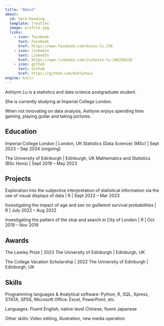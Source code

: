 ```yaml
---
title: "About"
about:
  id: hero-heading
  template: trestles
  image: profile.jpg
  links:
    - icon: facebook
      text: Facebook
      href: https://www.facebook.com/kexin.lu.370
    - icon: linkedin
      text: LinkedIn
      href: https://www.linkedin.com/in/kexin-lu-246256228
    - icon: github
      text: Github
      href: https://github.com/AshlynnLu
engine: knitr
---
```


:::{#hero-heading}

Ashlynn Lu is a statistics and data science postgraduate student.

She is currently studying at Imperial College London.

When not innovating on data analysis, Ashlynn enjoys spending time gaming, playing guitar and taking pictures.

## Education

Imperial College London | London, UK
Statistics (Data Science) (MSc) | Sept 2023 – Sep 2024 (ongoing)

The University of Edinburgh | Edinburgh, UK
Mathematics and Statistics (BSc Hons) | Sept 2019 – May 2023

## Projects

Exploration into the subjective interpretation of statistical information via the use of visual displays of data | R | Sept 2022 – Mar 2023

Investigating the impact of age and sex on guillemot survival probabilities | R | July 2022 – Aug 2022

Investigating the pattern of the stop and search in City of London | R | Oct 2019 – Nov 2019

## Awards

The Lawley Prize | 2023
The University of Edinburgh | Edinburgh, UK

The College Vacation Scholarship | 2022
The University of Edinburgh | Edinburgh, UK

## Skills

Programming languages & Analytical software: Python, R, SQL, Xpress, STATA, SPSS, Microsoft Office: Excel, PowerPoint, etc.

Languages: Fluent English, native-level Chinese, fluent Japanese

Other skills: Video editing, illustration, new media operation

:::

